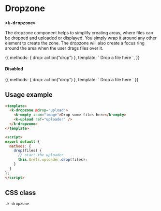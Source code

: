
<Meta
  title="UI | Interaction / Dropzone"
  component={Dropzone}
  decorators={[Padding]}
/>

# Dropzone
### `<k-dropzone>`

The dropzone component helps to simplify creating areas, where files can be dropped and uploaded or displayed. You simply wrap it around any other element to create the zone. The dropzone will also create a focus ring around the area when the user drags files over it.

<Preview>
  <Story name="Regular">
    {{
      methods: {
      drop: action("drop")
    },
    template: `
      <k-dropzone @drop="drop">Drop a file here</k-dropzone>
    `,
    }}
  </Story>
</Preview>

#### Disabled
<Preview>
  <Story name="Disabled">
    {{
      methods: {
      drop: action("drop")
    },
    template: `
      <k-dropzone :disabled="true" @drop="drop">Drop a file here</k-dropzone>
    `
    }}
  </Story>
</Preview>

<Props of={Dropzone} />

## Usage example

```html
<template>
  <k-dropzone @drop="upload">
    <k-empty icon="image">Drop some files here</k-empty>
    <k-upload ref="uploader" />
  </k-dropzone>
</template>

<script>
export default {
  methods: {
    drop(files) {
      // start the uploader
      this.$refs.uploader.drop(files);
    }
  }
};
</script>
```

## CSS class

`.k-dropzone`
